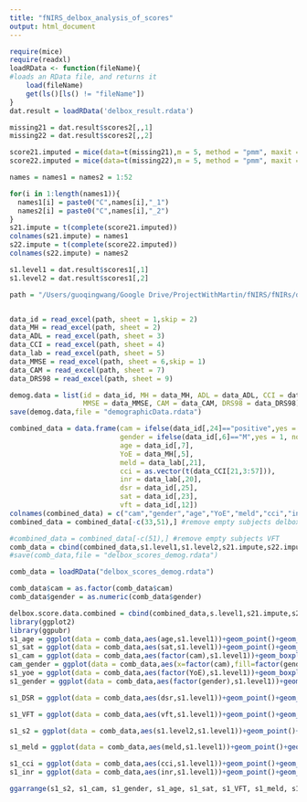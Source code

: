 ```yaml
---
title: "fNIRS_delbox_analysis_of_scores"
output: html_document
---
```

```r
require(mice)
require(readxl)
loadRData <- function(fileName){
#loads an RData file, and returns it
    load(fileName)
    get(ls()[ls() != "fileName"])
}
dat.result = loadRData('delbox_result.rdata')

missing21 = dat.result$scores2[,,1]
missing22 = dat.result$scores2[,,2]

score21.imputed = mice(data=t(missing21),m = 5, method = "pmm", maxit = 20, seed = 500)
score22.imputed = mice(data=t(missing22),m = 5, method = "pmm", maxit = 20, seed = 500)

names = names1 = names2 = 1:52

for(i in 1:length(names1)){
  names1[i] = paste0("C",names[i],"_1")
  names2[i] = paste0("C",names[i],"_2")
}
s21.impute = t(complete(score21.imputed))
colnames(s21.impute) = names1
s22.impute = t(complete(score22.imputed))
colnames(s22.impute) = names2

s1.level1 = dat.result$scores1[,1]
s1.level2 = dat.result$scores1[,2]

path = "/Users/guoqingwang/Google Drive/ProjectWithMartin/fNIRS/fNIRs/demog12_18_15/Data book for Hepatic disease study (10001-10055).xlsx"


data_id = read_excel(path, sheet = 1,skip = 2)
data_MH = read_excel(path, sheet = 2)
data_ADL = read_excel(path, sheet = 3)
data_CCI = read_excel(path, sheet = 4)
data_lab = read_excel(path, sheet = 5)
data_MMSE = read_excel(path, sheet = 6,skip = 1)
data_CAM = read_excel(path, sheet = 7)
data_DRS98 = read_excel(path, sheet = 9)

demog.data = list(id = data_id, MH = data_MH, ADL = data_ADL, CCI = data_CCI, lab = data_lab,
                  MMSE = data_MMSE, CAM = data_CAM, DRS98 = data_DRS98)
save(demog.data,file = "demographicData.rdata")

combined_data = data.frame(cam = ifelse(data_id[,24]=="positive",yes = 1,no = 0),
                           gender = ifelse(data_id[,6]=="M",yes = 1, no = 0),
                           age = data_id[,7],
                           YoE = data_MH[,5],
                           meld = data_lab[,21], 
                           cci = as.vector(t(data_CCI[21,3:57])), 
                           inr = data_lab[,20],
                           dsr = data_id[,25],
                           sat = data_id[,23],
                           vft = data_id[,12])
colnames(combined_data) = c("cam","gender","age","YoE","meld","cci","inr","dsr","sat","vft")
combined_data = combined_data[-c(33,51),] #remove empty subjects delbox

#combined_data = combined_data[-c(51),] #remove empty subjects VFT
comb_data = cbind(combined_data,s1.level1,s1.level2,s21.impute,s22.impute)
#save(comb_data,file = "delbox_scores_demog.rdata")
```

```r
comb_data = loadRData("delbox_scores_demog.rdata")

comb_data$cam = as.factor(comb_data$cam)
comb_data$gender = as.numeric(comb_data$gender)

delbox.score.data.combined = cbind(combined_data,s.level1,s21.impute,s22.impute)
library(ggplot2)
library(ggpubr)
s1_age = ggplot(data = comb_data,aes(age,s1.level1))+geom_point()+geom_smooth()+labs(title = 'score 1 vs. age')+theme(axis.title.x=element_blank(),axis.title.y = element_blank(),plot.title = element_text(hjust = 0.5))
s1_sat = ggplot(data = comb_data,aes(sat,s1.level1))+geom_point()+geom_smooth()+labs(title = 'score 1 vs. SAT')+theme(axis.title.x=element_blank(),axis.title.y = element_blank(),plot.title = element_text(hjust = 0.5))
s1_cam = ggplot(data = comb_data,aes(factor(cam),s1.level1))+geom_boxplot()+labs(title = 'score 1 vs. CAM')+theme(axis.title.x=element_blank(),axis.title.y = element_blank(),plot.title = element_text(hjust = 0.5))
cam_gender = ggplot(data = comb_data,aes(x=factor(cam),fill=factor(gender)))+geom_bar()+labs(title = 'CAM vs. age')+theme(axis.title.x=element_blank(),axis.title.y = element_blank(),plot.title = element_text(hjust = 0.5))
s1_yoe = ggplot(data = comb_data,aes(factor(YoE),s1.level1))+geom_boxplot() +labs(title = 'score 1 vs. age')+theme(axis.title.x=element_blank(),axis.title.y = element_blank(),plot.title = element_text(hjust = 0.5))
s1_gender = ggplot(data = comb_data,aes(factor(gender),s1.level1))+geom_boxplot()+labs(title = 'score 1 vs. gender')+theme(axis.title.x=element_blank(),axis.title.y = element_blank(),plot.title = element_text(hjust = 0.5))

s1_DSR = ggplot(data = comb_data,aes(dsr,s1.level1))+geom_point()+geom_smooth()+labs(title = 'score 1 vs. DSR')+theme(axis.title.x=element_blank(),axis.title.y = element_blank(),plot.title = element_text(hjust = 0.5))

s1_VFT = ggplot(data = comb_data,aes(vft,s1.level1))+geom_point()+geom_smooth()+labs(title = 'score 1 vs. VFT')+theme(axis.title.x=element_blank(),axis.title.y = element_blank(),plot.title = element_text(hjust = 0.5))

s1_s2 = ggplot(data = comb_data,aes(s1.level2,s1.level1))+geom_point()+labs(title = 'score 1 vs. score 2')+theme(axis.title.x=element_blank(),axis.title.y = element_blank(),plot.title = element_text(hjust = 0.5))

s1_meld = ggplot(data = comb_data,aes(meld,s1.level1))+geom_point()+geom_smooth()+labs(title = 'score 1 vs. MELD')+theme(axis.title.x=element_blank(),axis.title.y = element_blank(),plot.title = element_text(hjust = 0.5))

s1_cci = ggplot(data = comb_data,aes(cci,s1.level1))+geom_point()+geom_smooth()+labs(title = 'score 1 vs. CCI')+theme(axis.title.x=element_blank(),axis.title.y = element_blank(),plot.title = element_text(hjust = 0.5))
s1_inr = ggplot(data = comb_data,aes(inr,s1.level1))+geom_point()+geom_smooth()+labs(title = 'score 1 vs. INR')+theme(axis.title.x=element_blank(),axis.title.y = element_blank(),plot.title = element_text(hjust = 0.5))

ggarrange(s1_s2, s1_cam, s1_gender, s1_age, s1_sat, s1_VFT, s1_meld, s1_cci, s1_inr,ncol = 3, nrow = 3)
```


